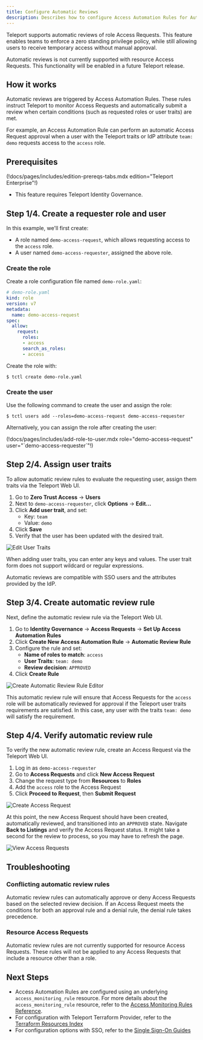 ```yaml
---
title: Configure Automatic Reviews
description: Describes how to configure Access Automation Rules for Automatic Reviews.
---
```


Teleport supports automatic reviews of role Access Requests. This
feature enables teams to enforce a zero standing privilege policy, while
still allowing users to receive temporary access without manual approval.

<Admonition type="note" title="resource access request support">
  Automatic reviews is not currently supported with resource Access Requests.
  This functionality will be enabled in a future Teleport release.
</Admonition>

## How it works

Automatic reviews are triggered by Access Automation Rules. These rules instruct
Teleport to monitor Access Requests and automatically submit a review
when certain conditions (such as requested roles or user traits) are met.

For example, an Access Automation Rule can perform an automatic Access Request
approval when a user with the Teleport traits or IdP attribute `team: demo`
requests access to the `access` role.

## Prerequisites

(!docs/pages/includes/edition-prereqs-tabs.mdx edition="Teleport Enterprise"!)

- This feature requires Teleport Identity Governance.

## Step 1/4. Create a requester role and user

In this example, we'll first create:
- A role named `demo-access-request`, which allows requesting access to the
`access` role.
- A user named `demo-access-requester`, assigned the above role.

### Create the role

Create a role configuration file named `demo-role.yaml`:
```yaml
# demo-role.yaml
kind: role
version: v7
metadata:
  name: demo-access-request
spec:
  allow:
    request:
      roles:
      - access
      search_as_roles:
      - access
```

Create the role with:
```code
$ tctl create demo-role.yaml
```

### Create the user

Use the following command to create the user and assign the role:
```code
$ tctl users add --roles=demo-access-request demo-access-requester
```

Alternatively, you can assign the role after creating the user:

  (!docs/pages/includes/add-role-to-user.mdx role="demo-access-request" user="\`demo-access-requester\`"!)

## Step 2/4. Assign user traits

To allow automatic review rules to evaluate the requesting user, assign them
traits via the Teleport Web UI.

1. Go to **Zero Trust Access** -> **Users**
2. Next to `demo-access-requester`, click **Options** -> **Edit...**
3. Click **Add user trait**, and set:
   - Key: `team`
   - Value: `demo`
4. Click **Save**
5. Verify that the user has been updated with the desired trait.

![Edit User Traits](../../../img/access-controls/automatic-reviews/users-edit.png)

When adding user traits, you can enter any keys and values. The user trait form
does not support wildcard or regular expressions.

<Admonition type="tip" title="SSO users">
  Automatic reviews are compatible with SSO users and the attributes provided
  by the IdP.
</Admonition>

## Step 3/4. Create automatic review rule

Next, define the automatic review rule via the Teleport Web UI.

1. Go to **Identity Governance** -> **Access Requests** -> **Set Up Access Automation Rules**
2. Click **Create New Access Automation Rule** -> **Automatic Review Rule**
3. Configure the rule and set:
   - **Name of roles to match**: `access`
   - **User Traits**: `team: demo`
   - **Review decision**: `APPROVED`
4. Click **Create Rule**

![Create Automatic Review Rule Editor](../../../img/access-controls/automatic-reviews/create-automatic-review-rule.png)

This automatic review rule will ensure that Access Requests for the `access`
role will be automatically reviewed for approval if the Teleport user traits
requirements are satisfied. In this case, any user with the traits `team: demo`
will satisfy the requirement.

## Step 4/4. Verify automatic review rule

To verify the new automatic review rule, create an Access Request via the Teleport
Web UI.
1. Log in as `demo-access-requester`
2. Go to **Access Requests** and click **New Access Request**
3. Change the request type from **Resources** to **Roles**
4. Add the `access` role to the Access Request
5. Click **Proceed to Request**, then **Submit Request**

![Create Access Request](../../../img/access-requests/new-role-request.png)

At this point, the new Access Request should have been created, automatically
reviewed, and transitioned into an `APPROVED` state. Navigate **Back to Listings**
and verify the Access Request status. It might take a second for the review to
process, so you may have to refresh the page.

![View Access Requests](../../../img/access-controls/automatic-reviews/view-access-requests.png)

## Troubleshooting

### Conflicting automatic review rules

Automatic review rules can automatically approve or deny Access Requests based
on the selected review decision. If an Access Request meets the conditions for
both an approval rule and a denial rule, the denial rule takes precedence.

### Resource Access Requests

Automatic review rules are not currently supported for resource Access Requests.
These rules will not be applied to any Access Requests that include a resource
other than a role.

## Next Steps

- Access Automation Rules are configured using an underlying `access_monitoring_rule`
  resource. For more details about the `access_monitoring_rule` resource, refer to the
  [Access Monitoring Rules Reference](../../reference/access-controls/access-monitoring-rules.mdx).
- For configuration with Teleport Terraform Provider, refer to the
  [Terraform Resources Index](../../reference/terraform-provider/resources/access_monitoring_rule.mdx)
- For configuration options with SSO, refer to the
  [Single Sign-On Guides](../../zero-trust-access/sso/sso.mdx)
